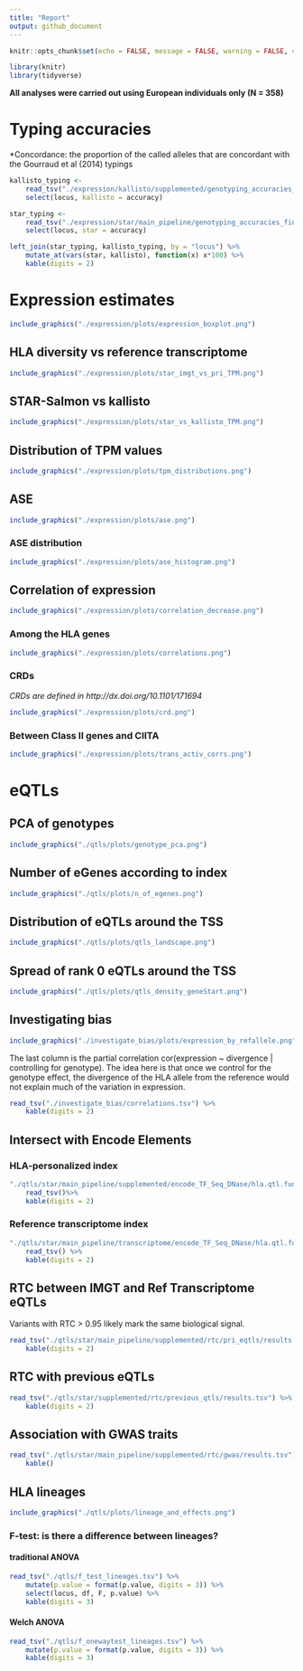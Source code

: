 ```yaml
---
title: "Report"
output: github_document
---
```


```r
knitr::opts_chunk$set(echo = FALSE, message = FALSE, warning = FALSE, comment = "")
```

```r
library(knitr)
library(tidyverse)
```

**All analyses were carried out using European individuals only (N = 358)**

# Typing accuracies

\*Concordance: the proportion of the called alleles that are concordant with the
Gourraud et al (2014) typings

```r
kallisto_typing <-
    read_tsv("./expression/kallisto/supplemented/genotyping_accuracies_2.tsv") %>%
    select(locus, kallisto = accuracy)

star_typing <-
    read_tsv("./expression/star/main_pipeline/genotyping_accuracies_final.tsv") %>%
    select(locus, star = accuracy)

left_join(star_typing, kallisto_typing, by = "locus") %>%
    mutate_at(vars(star, kallisto), function(x) x*100) %>%
    kable(digits = 2)
```

# Expression estimates

```r
include_graphics("./expression/plots/expression_boxplot.png")
```

## HLA diversity vs reference transcriptome

```r
include_graphics("./expression/plots/star_imgt_vs_pri_TPM.png")
```

## STAR-Salmon vs kallisto

```r
include_graphics("./expression/plots/star_vs_kallisto_TPM.png")
```

## Distribution of TPM values

```r
include_graphics("./expression/plots/tpm_distributions.png")
```

## ASE 

```r
include_graphics("./expression/plots/ase.png")
```

### ASE distribution

```r
include_graphics("./expression/plots/ase_histogram.png")
```

## Correlation of expression

```r
include_graphics("./expression/plots/correlation_decrease.png")
```

### Among the HLA genes

```r
include_graphics("./expression/plots/correlations.png")
```


### CRDs

*CRDs are defined in http://dx.doi.org/10.1101/171694* 

```r
include_graphics("./expression/plots/crd.png")
```


### Between Class II genes and CIITA

```r
include_graphics("./expression/plots/trans_activ_corrs.png")
```


# eQTLs

## PCA of genotypes

```r
include_graphics("./qtls/plots/genotype_pca.png")
```

## Number of eGenes according to index

```r
include_graphics("./qtls/plots/n_of_egenes.png")
```

## Distribution of eQTLs around the TSS

```r
include_graphics("./qtls/plots/qtls_landscape.png")
```

## Spread of rank 0 eQTLs around the TSS

```r
include_graphics("./qtls/plots/qtls_density_geneStart.png")
```

## Investigating bias

```r
include_graphics("./investigate_bias/plots/expression_by_refallele.png")
```


The last column is the partial correlation cor(expression ~ divergence | controlling for genotype).
The idea here is that once we control for the genotype effect, the divergence of
the HLA allele from the reference would not explain much of the variation in 
expression.

```r
read_tsv("./investigate_bias/correlations.tsv") %>%
    kable(digits = 2)
```


## Intersect with Encode Elements

### HLA-personalized index

```r
"./qtls/star/main_pipeline/supplemented/encode_TF_Seq_DNase/hla.qtl.functional.elements.tsv" %>%
    read_tsv()%>%
    kable(digits = 2)
```

### Reference transcriptome index

```r
"./qtls/star/main_pipeline/transcriptome/encode_TF_Seq_DNase/hla.qtl.functional.elements.tsv" %>%
    read_tsv() %>%
    kable(digits = 2)
```


## RTC between IMGT and Ref Transcriptome eQTLs

Variants with RTC > 0.95 likely mark the same biological signal.

```r
read_tsv("./qtls/star/main_pipeline/supplemented/rtc/pri_eqtls/results.tsv") %>%
    kable(digits = 2)
```

## RTC with previous eQTLs

```r
read_tsv("./qtls/star/supplemented/rtc/previous_qtls/results.tsv") %>%
    kable(digits = 2)
```

## Association with GWAS traits

```r
read_tsv("./qtls/star/main_pipeline/supplemented/rtc/gwas/results.tsv") %>%
    kable()
```

## HLA lineages

```r
include_graphics("./qtls/plots/lineage_and_effects.png")
```

### F-test: is there a difference between lineages?

#### traditional ANOVA

```r
read_tsv("./qtls/f_test_lineages.tsv") %>%
    mutate(p.value = format(p.value, digits = 3)) %>%
    select(locus, df, F, p.value) %>%
    kable(digits = 3)
```

#### Welch ANOVA

```r
read_tsv("./qtls/f_onewaytest_lineages.tsv") %>%
    mutate(p.value = format(p.value, digits = 3)) %>%
    kable(digits = 3)
```

